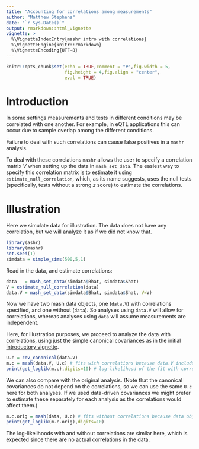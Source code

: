 ```yaml
---
title: "Accounting for correlations among measurements"
author: "Matthew Stephens"
date: "`r Sys.Date()`"
output: rmarkdown::html_vignette
vignette: >
  %\VignetteIndexEntry{mashr intro with correlations}
  %\VignetteEngine{knitr::rmarkdown}
  %\VignetteEncoding{UTF-8}
---
```


```r
knitr::opts_chunk$set(echo = TRUE,comment = "#",fig.width = 5,
                      fig.height = 4,fig.align = "center",
                      eval = TRUE)
```

# Introduction

In some settings measurements and tests in different conditions may be
correlated with one another. For example, in eQTL applications
this can occur due to sample overlap among the different conditions.

Failure to deal with such correlations can cause false positives
in a `mashr` analysis.

To deal with these correlations `mashr` allows the user to specify
a correlation matrix $V$ when setting up the data in `mash_set_data`. 
The easiest way to specify this correlation
matrix is to estimate it using `estimate_null_correlation`, which,
as its name suggests, uses the null tests (specifically, tests 
without a strong $z$ score) to estimate the correlations.


# Illustration

Here we simulate data for illustration. The data does not have any correlation,
but we will analyze it as if we did not know that.
```r
library(ashr)
library(mashr)
set.seed(1)
simdata = simple_sims(500,5,1)
```

Read in the data, and estimate correlations:
```r
data   = mash_set_data(simdata$Bhat, simdata$Shat)
V = estimate_null_correlation(data)
data.V = mash_set_data(simdata$Bhat, simdata$Shat, V=V)
```

Now we have two mash data objects, one (`data.V`) with correlations specified,
and one without (`data`). So analyses using `data.V` will allow for correlations,
whereas analyses using `data` will assume measurements are independent.

Here, for illustration purposes, 
we proceed to analyze the data with correlations,
using just the simple canonical covariances
as in the initial [introductory vignette](intro_mash.html).


```r
U.c = cov_canonical(data.V) 
m.c = mash(data.V, U.c) # fits with correlations because data.V includes correlation information 
print(get_loglik(m.c),digits=10) # log-likelihood of the fit with correlations set to V
```

We can also compare with the original analysis. 
(Note that the canonical covariances
do not depend on the correlations, so we can use the same `U.c` here
for both analyses. If we used data-driven covariances we might prefer to
estimate these separately for each analysis as the correlations would
affect them.)
```r
m.c.orig = mash(data, U.c) # fits without correlations because data object was set up without correlations
print(get_loglik(m.c.orig),digits=10)
```

The log-likelihoods with and without correlations are similar here,
 which is expected since there are no actual correlations in the data.


